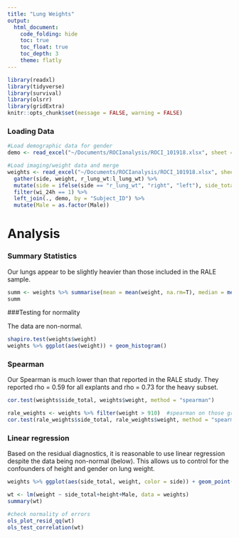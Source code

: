 ```yaml
---
title: "Lung Weights"
output: 
  html_document:
    code_folding: hide
    toc: true
    toc_float: true
    toc_depth: 3
    theme: flatly
---
```

```r
library(readxl)
library(tidyverse)
library(survival)
library(olsrr)
library(gridExtra)
knitr::opts_chunk$set(message = FALSE, warning = FALSE)
```
### Loading Data
```r
#Load demographic data for gender
demo <- read_excel("~/Documents/ROCIanalysis/ROCI_101918.xlsx", sheet = "Outcomes", range = cell_cols(1:4), col_types = c("numeric", "skip", "skip", "numeric"))

#Load imaging/weight data and merge
weights <- read_excel("~/Documents/ROCIanalysis/ROCI_101918.xlsx", sheet = "LungWt", range = cell_cols(1:12)) %>% 
  gather(side, weight, r_lung_wt:l_lung_wt) %>%
  mutate(side = ifelse(side == "r_lung_wt", "right", "left"), side_total = ifelse(side == "right", quad1+quad3, quad2+quad4)) %>%
  filter(wi_24h == 1) %>%
  left_join(., demo, by = "Subject_ID") %>% 
  mutate(Male = as.factor(Male))

```

# Analysis

### Summary Statistics
<p> Our lungs appear to be slightly heavier than those included in the RALE sample.
```r
summ <- weights %>% summarise(mean = mean(weight, na.rm=T), median = median(weight, na.rm=T)) 
summ
```

###Testing for normality
<p> The data are non-normal.
```r
shapiro.test(weights$weight)
weights %>% ggplot(aes(weight)) + geom_histogram()
```

### Spearman
<p>Our Spearman is much lower than that reported in the RALE study. They reported rho = 0.59 for all explants and rho = 0.73 for the heavy subset. 
```r
cor.test(weights$side_total, weights$weight, method = "spearman")

rale_weights <- weights %>% filter(weight > 910)  #spearman on those greater than the median
cor.test(rale_weights$side_total, rale_weights$weight, method = "spearman")
```

### Linear regression
<p>Based on the residual diagnostics, it is reasonable to use linear regression despite the data being non-normal (below). This allows us to control for the confounders of height and gender on lung weight. 
```r
weights %>% ggplot(aes(side_total, weight, color = side)) + geom_point() + geom_smooth(method = "lm")

wt <- lm(weight ~ side_total+height+Male, data = weights)
summary(wt)

#check normality of errors
ols_plot_resid_qq(wt)
ols_test_correlation(wt)
```



